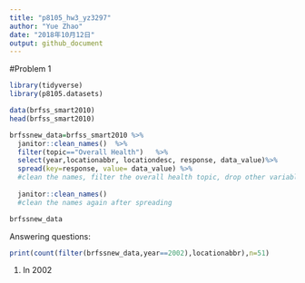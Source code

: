 ```yaml
---
title: "p8105_hw3_yz3297"
author: "Yue Zhao"
date: "2018年10月12日"
output: github_document
---
```

#Problem 1


```r
library(tidyverse)
library(p8105.datasets)

data(brfss_smart2010)
head(brfss_smart2010)

brfssnew_data=brfss_smart2010 %>%
  janitor::clean_names()  %>%
  filter(topic=="Overall Health")   %>%
  select(year,locationabbr, locationdesc, response, data_value)%>%
  spread(key=response, value= data_value) %>%
  #clean the names, filter the overall health topic, drop other variables and turning data from long to wide
  
  janitor::clean_names()
  #clean the names again after spreading

brfssnew_data

```

Answering questions:
```r
print(count(filter(brfssnew_data,year==2002),locationabbr),n=51)
```
1. In 2002
